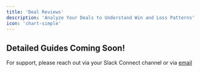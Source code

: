```yaml
---
title: 'Deal Reviews'
description: 'Analyze Your Deals to Understand Win and Loss Patterns'
icon: 'chart-simple'
---
```



## Detailed Guides Coming Soon!
For support, please reach out via your Slack Connect channel or via [email](mailto:support@usehindsight.com)